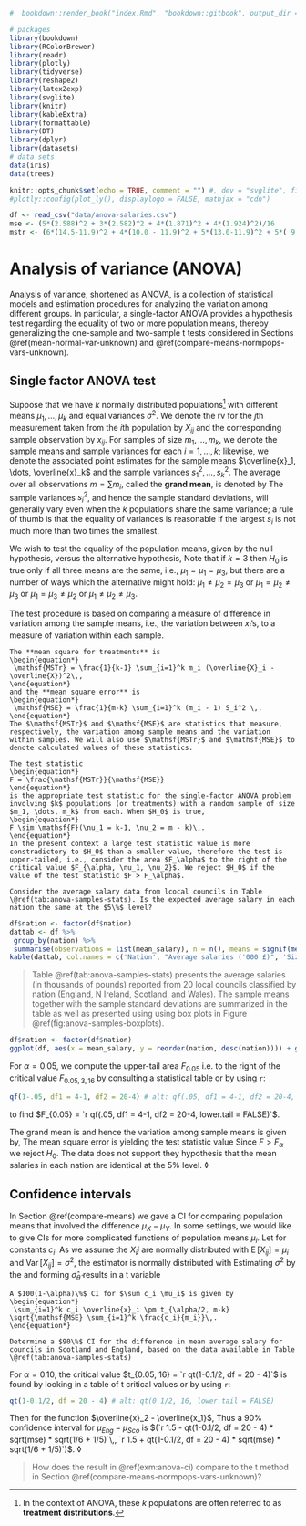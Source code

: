 ```r
#  bookdown::render_book("index.Rmd", "bookdown::gitbook", output_dir = "docs/")

# packages
library(bookdown)
library(RColorBrewer)
library(readr)
library(plotly)
library(tidyverse)
library(reshape2)
library(latex2exp)
library(svglite)
library(knitr)
library(kableExtra)
library(formattable)
library(DT)
library(dplyr)
library(datasets)
# data sets
data(iris)
data(trees)

knitr::opts_chunk$set(echo = TRUE, comment = "") #, dev = "svglite", fig.width=8
#plotly::config(plot_ly(), displaylogo = FALSE, mathjax = "cdn")

df <- read_csv("data/anova-salaries.csv")
mse <- (5*(2.588)^2 + 3*(2.582)^2 + 4*(1.871)^2 + 4*(1.924)^2)/16
mstr <- (6*(14.5-11.9)^2 + 4*(10.0 - 11.9)^2 + 5*(13.0-11.9)^2 + 5*( 9.2 - 11.9)^2) / 3
```

\newcommand{\Var}{\operatorname{Var}}
\newcommand{\E}{\operatorname{E}}
\newcommand{\se}{\mathsf{se}}

# Analysis of variance (ANOVA) {#anova}

Analysis of variance, shortened as ANOVA, is a collection of statistical models and estimation procedures for analyzing the variation among different groups. In particular, a single-factor ANOVA provides a hypothesis test regarding the equality of two or more population means, thereby generalizing the one-sample and two-sample $\mathsf{t}$ tests considered in Sections \@ref(mean-normal-var-unknown) and \@ref(compare-means-normpops-vars-unknown).

## Single factor ANOVA test {#anova-single-factor-test}

Suppose that we have $k$ normally distributed populations^[In the context of ANOVA, these $k$ populations are often referred to as **treatment distributions**.] with different means $\mu_1, \dots, \mu_k$ and equal variances $\sigma^2$. We denote the rv for the $j$th measurement taken from the $i$th population by $X_{ij}$ and the corresponding sample observation by $x_{ij}$. For samples of size $m_1, \dots, m_k$, we denote the sample means
\begin{equation*}
 \overline{X}_i = \frac{1}{m_i} \sum_{j=1}^{m_i} X_{ij}\,, 
\end{equation*}
and sample variances 
\begin{equation*}
 S_i^2 = \frac{1}{m_i - 1} \sum_{j=1}^{m_i} (X_{ij} - \overline{X}_{i})^2\,,
\end{equation*}
for each $i = 1, \dots, k$; likewise, we denote the associated point estimates for the sample means $\overline{x}_1, \dots, \overline{x}_k$ and the sample variances $s_1^2, \dots, s_k^2$. The average over all observations $m = \sum m_i$, called the **grand mean**, is denoted by 
\begin{equation*}
 \overline{X} = \frac{1}{m} \sum_{i=1}^k \sum_{j=1}^{m_i} X_{ij}\,.
\end{equation*} 
The sample variances $s_i^2$, and hence the sample standard deviations, will generally vary even when the $k$ populations share the same variance; a rule of thumb is that the equality of variances is reasonable if the largest $s_i$ is not much more than two times the smallest. 

We wish to test the equality of the population means, given by the null hypothesis,
\begin{equation*}
 H_0 : \mu_1 = \mu_2 = \cdots = \mu_k\,,
\end{equation*}
versus the alternative hypothesis,
\begin{equation*}
 H_a : \text{at least two}\; \mu_i \; \text{differ}\,.
\end{equation*}
Note that if $k=3$ then $H_0$ is true only if all three means are the same, i.e., $\mu_1 = \mu_1 = \mu_3$, but there are a number of ways which the alternative might hold: $\mu_1 \neq \mu_2 = \mu_3$ or $\mu_1 = \mu_2 \neq \mu_3$ or $\mu_1 = \mu_3 \neq \mu_2$ or $\mu_1 \neq \mu_2 \neq \mu_3$. 

The test procedure is based on comparing a measure of difference in variation among the sample means, i.e., the variation between $x_i$'s, to a measure of variation within each sample.  

```definition
The **mean square for treatments** is 
\begin{equation*}
 \mathsf{MSTr} = \frac{1}{k-1} \sum_{i=1}^k m_i (\overline{X}_i - \overline{X})^2\,,
\end{equation*}
and the **mean square error** is 
\begin{equation*}
 \mathsf{MSE} = \frac{1}{m-k} \sum_{i=1}^k (m_i - 1) S_i^2 \,.
\end{equation*}
The $\mathsf{MSTr}$ and $\mathsf{MSE}$ are statistics that measure, respectively, the variation among sample means and the variation within samples. We will also use $\mathsf{MSTr}$ and $\mathsf{MSE}$ to denote calculated values of these statistics. 
```

```proposition
The test statistic 
\begin{equation*}
F = \frac{\mathsf{MSTr}}{\mathsf{MSE}} 
\end{equation*}
is the appropriate test statistic for the single-factor ANOVA problem involving $k$ populations (or treatments) with a random sample of size $m_1, \dots, m_k$ from each. When $H_0$ is true, 
\begin{equation*}
F \sim \mathsf{F}(\nu_1 = k-1, \nu_2 = m - k)\,.
\end{equation*}
In the present context a large test statistic value is more constradictory to $H_0$ than a smaller value, therefore the test is upper-tailed, i.e., consider the area $F_\alpha$ to the right of the critical value $F_{\alpha, \nu_1, \nu_2}$. We reject $H_0$ if the value of the test statistic $F > F_\alpha$.
```   


```example
Consider the average salary data from lcocal councils in Table \@ref(tab:anova-samples-stats). Is the expected average salary in each nation the same at the $5\%$ level?
```  

```r
df$nation <- factor(df$nation)
dattab <- df %>%
 group_by(nation) %>%
 summarise(observations = list(mean_salary), n = n(), means = signif(mean(mean_salary), digits = 4), ssds = signif(sd(mean_salary), digits = 4))
kable(dattab, col.names = c('Nation', "Average salaries ('000 £)", 'Size $(m_i)$', 'Sample Mean $(\\overline{x}_i)$', 'Sample SD $(s_i)$'), align = "llccc", caption = "Data and summary sample statistics for Figure \\@ref(fig:anova-samples-boxplots).")
```   

> Table \@ref(tab:anova-samples-stats) presents the average salaries (in thousands of pounds) reported from 20 local councils classified by nation (England, N Ireland, Scotland, and Wales). The sample means together with the sample standard deviations are summarized in the table as well as presented using using box plots in Figure \@ref(fig:anova-samples-boxplots).  


```r
df$nation <- factor(df$nation)
ggplot(df, aes(x = mean_salary, y = reorder(nation, desc(nation)))) + geom_boxplot() + theme(axis.title.y = element_blank())
```      

For $\alpha = 0.05$, we compute the upper-tail area $F_{0.05}$ i.e. to the right of the critical value $F_{0.05, 3, 16}$ by consulting a statistical table or by using `r`:

```r
qf(1-.05, df1 = 4-1, df2 = 20-4) # alt: qf(.05, df1 = 4-1, df2 = 20-4, lower.tail = FALSE)
```  

to find $F_{0.05} = `r qf(.05, df1 = 4-1, df2 = 20-4, lower.tail = FALSE)`$.  
 
The grand mean is 
\begin{equation*}
 \overline{x} = \frac{17 + 12 + 18 + \cdots + 8 + 7 + 9}{20} = `r mean(df$mean_salary)`\,,
\end{equation*}
and hence the variation among sample means is given by,
\begin{equation*}
\begin{aligned}
 \mathsf{MSTr} &= \frac{1}{4-1} \left(m_1(\overline{x}_1 - \overline{x})^2 + \cdots + m_4 (\overline{x}_4 - \overline{x})^2\right) \\
 &= \left(6 (14.5-11.9)^2 + 4(10.0 - 11.9)^2 + 5(13.0-11.9)^2 + 5 ( 9.2 - 11.9)^2\right) / 3 \\
 &= `r mstr` \,.
\end{aligned}
\end{equation*}
The mean square error is
\begin{equation*}
 \begin{aligned}
 \mathsf{MSE} & = \frac{1}{20-4} \left((m_1 - 1)s_1^2 + \cdots (m_4-1)s_4^2\right)\\ 
  &= \frac{5(2.588)^2 + 3(2.582)^2 + 4(1.871)^2 + 4(1.924)^2}{16} \\
  &= `r mse`
 \end{aligned}
\end{equation*}
yielding the test statistic value
\begin{equation*}
 F = \frac{\mathsf{MSTr}}{\mathsf{MSE}} = \frac{`r mstr`}{`r mse`} 
 = `r mstr / mse` \,.
\end{equation*}
Since $F > F_\alpha$ we reject $H_0$. The data does not support they hypothesis that the mean salaries in each nation are identical at the $5\%$ level. $\lozenge$    

## Confidence intervals {#anova-ci}

In Section \@ref(compare-means) we gave a CI for comparing population means that involved the difference $\mu_X - \mu_Y$. In some settings, we would like to give CIs for more complicated functions of population means $\mu_i$. Let
\begin{equation*}
 \theta = \sum_{i=1}^k c_i \mu_i\,,
\end{equation*}
for constants $c_i$. As we assume the $X_ij$ are normally distributed with $\E[X_{ij}] = \mu_i$ and $\Var[X_{ij}] = \sigma^2$, the estimator
\begin{equation*}
 \widehat{\theta} = \sum_{i=1}^k c_i \overline{X}_{i}\,,
\end{equation*}
is normally distributed with
\begin{equation*}
 \Var[\widehat{\theta}] - \sum_{i=1}^k c_i^2 \Var[\overline{X}_i] = \sigma^2 \sum_{i=1}^{k} \frac{c_i}{m_i}\,.
\end{equation*}
Estimating $\sigma^2$ by the \mathsf{MSE} and forming $\widehat{\sigma}_{\widehat{\theta}}$ results in a $\mathsf{t}$ variable
\begin{equation*}
 \frac{\widehat{\theta} - \theta}{\widehat{\sigma}_{\widehat{\theta}}}\,.
\end{equation*}

```proposition
A $100(1-\alpha)\%$ CI for $\sum c_i \mu_i$ is given by 
\begin{equation*}
 \sum_{i=1}^k c_i \overline{x}_i \pm t_{\alpha/2, m-k} \sqrt{\mathsf{MSE} \sum_{i=1}^k \frac{c_i}{m_i}}\,.
\end{equation*}
```

```example
Determine a $90\%$ CI for the difference in mean average salary for councils in Scotland and England, based on the data available in Table \@ref(tab:anova-samples-stats)
```

For $\alpha = 0.10$, the critical value $t_{0.05, 16} = `r qt(1-0.1/2, df = 20 - 4)`$ is found by looking in a table of $\mathsf{t}$ critical values or by using `r`:

```r
qt(1-0.1/2, df = 20 - 4) # alt: qt(0.1/2, 16, lower.tail = FALSE)
```

Then for the function $\overline{x}_2 - \overline{x_1}$, 
\begin{equation*}
\begin{aligned}
(\overline{x}_{Eng} - \overline{x}_{Sco}) \pm& t_{0.05, 16} \sqrt{\mathsf{MSE}} \sqrt{\frac{1}{m_{Eng}} + \frac{1}{m_{Sco}}} \\
& = (14.5 - 13.0) \pm `r qt(1-0.1/2, df = 20 - 4)` \sqrt{`r mse`} \sqrt{\frac{1}{6} + \frac{1}{5}} \\
& = 1.5 \pm `r qt(1-0.1/2, df = 20 - 4) * sqrt(mse) * sqrt(1/6 + 1/5)`\,.
\end{aligned}
\end{equation*}
Thus a $90\%$ confidence interval for $\mu_{Eng} - \mu_{Sco}$ is $(`r 1.5 - qt(1-0.1/2, df = 20 - 4) * sqrt(mse) * sqrt(1/6 + 1/5)`\,, `r 1.5 + qt(1-0.1/2, df = 20 - 4) * sqrt(mse) * sqrt(1/6 + 1/5)`)$. $\lozenge$   

> How does the result in \@ref(exm:anova-ci) compare to the $\mathsf{t}$ method in Section \@ref(compare-means-normpops-vars-unknown)?